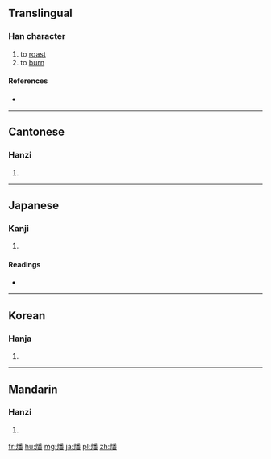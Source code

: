 ==Translingual==

===Han character===
{{Han char|rn=86|rad=火|as=12|sn=16|four=92869|canj=FHDW}}

# to [[roast]]
# to [[burn]]

====References====
* {{Han ref|kx=0683.130|dkj=19426|dj=1095.110|hdz=32235.080|uh=71D4|ud=29140|bh=EA4F|bd=59983}}

----

==Cantonese==

===Hanzi===
{{yue-hanzi|jyut=|y=faan4}}

# {{defn|lang=yue|sort=火12}}

----

==Japanese==

===Kanji===
{{ja-kanji|grade=|rs=火12}}

# {{defn|lang=ja|sort=火12}}

====Readings====
* {{ja-readings|on=[[はん]] (han)|kun=[[やく]] (yaku)}}

----

==Korean==

===Hanja===
{{ko-hanja|hangeul=번|eumhun=|rv=beon|mr=pŏn|y=pen}}

# {{defn|lang=ko|sort=火12}}

----

==Mandarin==

===Hanzi===
{{cmn-hanzi|pin=[[fán]] ([[fan2]])|wg=fan<sup>2</sup>}}

# {{defn|lang=cmn|sort=火12}}

[[fr:燔]]
[[hu:燔]]
[[mg:燔]]
[[ja:燔]]
[[pl:燔]]
[[zh:燔]]